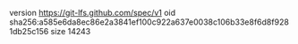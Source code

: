 version https://git-lfs.github.com/spec/v1
oid sha256:a585e6da8ec86e2a3841ef100c922a637e0038c106b33e8f6d8f9281db25c156
size 14243
